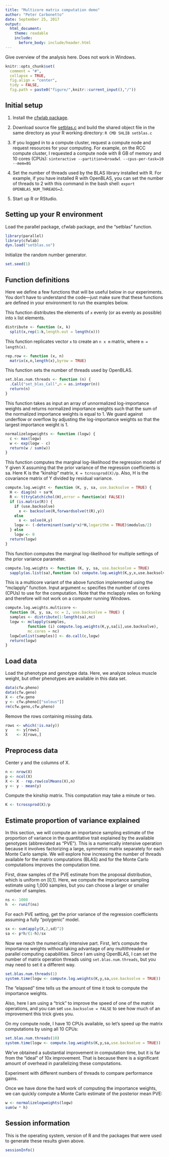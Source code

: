 ```yaml
---
title: "Multicore matrix computation demo"
author: "Peter Carbonetto"
date: September 25, 2017
output:
  html_document:
    theme: readable
    include:
      before_body: include/header.html
---
```


Give overview of the analysis here. Does not work in Windows.

```r
knitr::opts_chunk$set(
  comment = "#",
  collapse = TRUE,
  fig.align = "center",
  tidy = FALSE,
  fig.path = paste0("figure/",knitr::current_input(),"/"))
```

## Initial setup

1. Install the [cfwlab package](https://github.com/pcarbo/cfwlab).

2. Download source file
   [setblas.c](https://github.com/pcarbo/pcarbo/blob/master/R/setblas.c)
   and build the shared object file in the same directory as your
   R working directory: `R CMD SHLIB setblas.c`

3. If you logged in to a compute cluster, request a compute node and
   request resources for your computing. For example, on the RCC
   compute cluster, I requested a compute node with 8 GB of memory and
   10 cores (CPUs):
   `sinteractive --partition=broadwl --cpus-per-task=10 --mem=8G`

4. Set the number of threads used by the BLAS library installed with
   R. For example, if you have installed R with OpenBLAS, you can set
   the number of threads to 2 with this command in the bash shell:
   `export OPENBLAS_NUM_THREADS=2`.

5. Start up R or RStudio.

## Setting up your R environment

Load the parallel package, cfwlab package, and the "setblas" function.

```r
library(parallel)
library(cfwlab)
dyn.load("setblas.so")
```

Initialize the random number generator.

```r
set.seed(1)
```

## Function definitions

Here we define a few functions that will be useful below in our
experiments. You don't have to understand the code---just make sure
that these functions are defined in your environment to run the
examples below.

This function distributes the elements of `x` evenly (or as evenly as
possible) into `k` list elements.

```r
distribute <- function (x, k)
  split(x,rep(1:k,length.out = length(x)))
```

This function replicates vector `x` to create an `n x m` matrix,
where `m = length(x)`.

```r
rep.row <- function (x, n)
  matrix(x,n,length(x),byrow = TRUE)
```

This function sets the number of threads used by OpenBLAS.

```r
set.blas.num.threads <- function (n) {
  .Call("set_blas_Call",n = as.integer(n))
  return(n)
}
```

This function takes as input an array of unnormalized log-importance
weights and returns normalized importance weights such that the sum of
the normalized importance weights is equal to 1. We guard against
underflow or overflow by adjusting the log-importance weights so that
the largest importance weight is 1.

```r
normalizelogweights <- function (logw) {
  c <- max(logw)
  w <- exp(logw - c)
  return(w / sum(w))
}
```

This function computes the marginal log-likelihood the regression
model of Y given X assuming that the prior variance of the regression
coefficients is sa. Here K is the "kinship" matrix, `K =
tcrossprod(X)/p`. Also, H is the covariance matrix of Y divided by
residual variance.

```r
compute.log.weight <- function (K, y, sa, use.backsolve = TRUE) {
  H <- diag(n) + sa*K
  R <- t(tryCatch(chol(H),error = function(e) FALSE))
  if (is.matrix(R)) {
    if (use.backsolve)
      x <- backsolve(R,forwardsolve(t(R),y))
    else
      x <- solve(H,y)
    logw <- (-determinant(sum(y*x)*H,logarithm = TRUE)$modulus/2)
  } else
    logw <- 0
  return(logw)
}
```

This function computes the marginal log-likelihood for multiple
settings of the prior variance parameter.

```r
compute.log.weights <- function (K, y, sa, use.backsolve = TRUE)
  sapply(as.list(sa),function (x) compute.log.weight(K,y,x,use.backsolve))
```

This is a multicore variant of the above function implemented using
the "mclapply" function. Input argument `nc` specifies the number of
cores (CPUs) to use for the computation. Note that the mclapply relies
on forking and therefore will not work on a computer running Windows.

```r
compute.log.weights.multicore <-
  function (K, y, sa, nc = 2, use.backsolve = TRUE) {
  samples <- distribute(1:length(sa),nc)
  logw <- mclapply(samples,
          function (i) compute.log.weights(K,y,sa[i],use.backsolve),
          mc.cores = nc)
  logw[unlist(samples)] <- do.call(c,logw)
  return(logw)
}
```

## Load data

Load the phenotype and genotype data. Here, we analyze soleus muscle
weight, but other phenotypes are available in this data set.

```r
data(cfw.pheno)
data(cfw.geno)
X <- cfw.geno
y <- cfw.pheno[["soleus"]]
rm(cfw.geno,cfw.pheno)
```

Remove the rows containing missing data.

```r
rows <- which(!is.na(y))
y    <- y[rows]
X    <- X[rows,]
```

## Preprocess data

Center y and the columns of X.

```r
n <- nrow(X)
p <- ncol(X)
X <- X - rep.row(colMeans(X),n)
y <- y - mean(y)
```

Compute the kinship matrix. This computation may take a minute or two.

```r
K <- tcrossprod(X)/p
```

## Estimate proportion of variance explained

In this section, we will compute an importance sampling estimate of
the proportion of variance in the quantitative trait explained by the
available genotypes (abbreviated as "PVE"). This is a numerically
intensive operation because it involves factorizing a large, symmetric
matrix separately for each Monte Carlo sample. We will explore how
increasing the number of threads available for the matrix computations
(BLAS) and for the Monte Carlo computations improves the computation
time.

First, draw samples of the PVE estimate from the proposal
distribution, which is uniform on [0,1]. Here, we compute the
importance sampling estimate using 1,000 samples, but you can choose a
larger or smaller number of samples.

```r
ns <- 1000
h  <- runif(ns)
```

For each PVE setting, get the prior variance of the regression
coefficients assuming a fully "polygenic" model.

```r
sx <- sum(apply(X,2,sd)^2)
sa <- p*h/(1-h)/sx
```

Now we reach the numerically intensive part. First, let's compute the
importance weights without taking advantage of any multithreaded or
parallel computing capabilities. Since I am using OpenBLAS, I can set
the number of matrix operation threads using `set.blas.num.threads`,
but you may need to set it a different way.

```r
set.blas.num.threads(1)
system.time(logw <- compute.log.weights(K,y,sa,use.backsolve = TRUE))
```

The "elapsed" time tells us the amount of time it took to compute the
importance weights.

Also, here I am using a "trick" to improve the speed of one of the
matrix operations, and you can set `use.backsolve = FALSE` to see how
much of an improvement this trick gives you.

On my compute node, I have 10 CPUs available, so let's speed up the
matrix computations by using all 10 CPUs:

```r
set.blas.num.threads(10)
system.time(logw <- compute.log.weights(K,y,sa,use.backsolve = TRUE))
```

We've obtained a substantial improvement in computation time, but it
is far from the "ideal" of 10x improvement. That is because there is a
significant amount of overhead in parallelizing these computations.

Experiment with different numbers of threads to compare performance
gains.

Once we have done the hard work of computing the importance weights,
we can quickly compute a Monte Carlo estimate of the posterior mean
PVE:

```r
w <- normalizelogweights(logw)
sum(w * h)
```

## Session information

This is the operating system, version of R and the packages that were
used to generate these results given above.

```r
sessionInfo()
```
